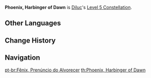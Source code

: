 {{Constellation Infobox
|image       = Constellation Phoenix, Harbinger of Dawn.png
|description = Increases the Level of [[Dawn]] by 3.<br />Maximum upgrade level is 15.
|level       = 5
|character   = Diluc
|utility1    = Talent Level Increase
|utility2    = Elemental Burst Level Increase
}}
'''Phoenix, Harbinger of Dawn''' is [[Diluc]]'s [[Level 5 Constellation]].
<!--
==Gameplay Notes==
-->

==Other Languages==
{{Other Languages
|en      = Phoenix, Harbinger of Dawn
|zhs     = 昭告黎明的火之鸟
|zhs_rm  = Zhāogào Límíng de Huǒzhīniǎo
|zht     = 昭告黎明的火之鳥
|zht_rm  = Zhāogào Límíng de Huǒzhīniǎo
|zh_tl   = Phoenix That Announces the Dawn
|ja      = 朝を告げる炎の鳥
|ja_rm   = Asa wo Tsugeru Honoo no Tori
|ja_tl   = Bird of Fire Which Announces the Dawn
|ko      = 여명을 알리는 불새
|ko_rm   = Yeomyeong-eul Allineun Bulsae
|ko_tl   = Phoenix That Announces the Dawn
|es      = Fénix, heraldo del amanecer
|es_tl   = Phoenix, Herald of Dawn
|fr      = Phénix, Messager de l'Aube
|fr_tl   = Phoenix, Messenger of Dawn
|fr_note = The 3{{star}} sword [[Harbinger of Dawn]] is likewise named ''"Messager de l'Aube"'' ("Messenger of Dawn") in the French localization.
|ru      = Феникс, предвестник зари
|ru_tl   = Phoenix, Harbinger of Dawn
|th      = Phoenix, Harbinger of Dawn
|vi      = Phượng Hoàng Lúc Bình Minh
|vi_tl   = Phoenix at Dawn
|de      = Phönix, Bote der Dämmerung
|de_tl   = Phoenix, Harbinger of the Dawn
|id      = Phoenix, Harbinger of Dawn
|pt      = Fênix, Prenúncio do Alvorecer
|pt_tl   = Phoenix, Harbinger of Dawn
}}

==Change History==
{{Change History|1.0}}

==Navigation==
{{Talent Navbox|Diluc}}

[[pt-br:Fênix, Prenúncio do Alvorecer]]
[[th:Phoenix, Harbinger of Dawn]]